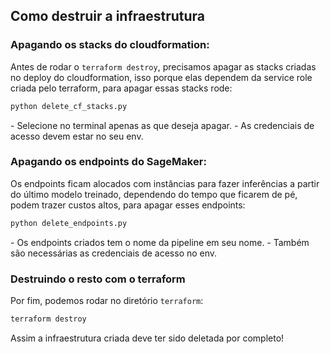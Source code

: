 
## Como destruir a infraestrutura


<Steps>

### Apagando os stacks do cloudformation:
Antes de rodar o `terraform destroy`, precisamos apagar as stacks criadas no deploy do cloudformation, isso porque elas dependem da service role criada pelo terraform, para apagar essas stacks rode:

```sh copy 
python delete_cf_stacks.py
```

<Callout type='info' >
    - Selecione no terminal apenas as que deseja apagar.
    - As credenciais de acesso devem estar no seu env.
</Callout>

### Apagando os endpoints do SageMaker:

Os endpoints ficam alocados com instâncias para fazer inferências a partir do último modelo treinado, dependendo do tempo que ficarem de pé, podem trazer custos altos, para apagar esses endpoints:

```sh copy
python delete_endpoints.py
```

<Callout type='info'>
    - Os endpoints criados tem o nome da pipeline em seu nome.
    - Também são necessárias as credenciais de acesso no env.
</Callout>

### Destruindo o resto com o terraform

Por fim, podemos rodar no diretório `terraform`:

```sh copy
terraform destroy
```

</Steps>

Assim a infraestrutura criada deve ter sido deletada por completo!